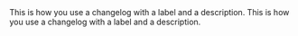 <Update label="2024-10-12" description="v0.1.1">
  This is how you use a changelog with a label 
  and a description.
</Update>
<Update label="2024-10-11" description="v0.1.0">
  This is how you use a changelog with a label 
  and a description.
</Update>